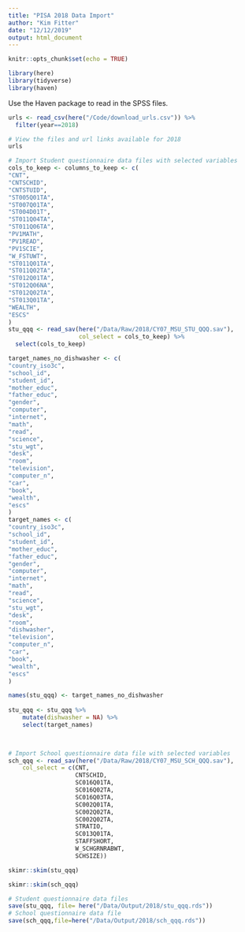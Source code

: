 ```yaml
---
title: "PISA 2018 Data Import"
author: "Kim Fitter"
date: "12/12/2019"
output: html_document
---
```


```r
knitr::opts_chunk$set(echo = TRUE)
```

```r
library(here)
library(tidyverse)
library(haven)
```

Use the Haven package to read in the SPSS files.

```r
urls <- read_csv(here("/Code/download_urls.csv")) %>% 
  filter(year==2018)

# View the files and url links available for 2018
urls

# Import Student questionnaire data files with selected variables
cols_to_keep <- columns_to_keep <- c(
"CNT",
"CNTSCHID",
"CNTSTUID",
"ST005Q01TA",
"ST007Q01TA",
"ST004D01T",
"ST011Q04TA",
"ST011Q06TA",
"PV1MATH",
"PV1READ",
"PV1SCIE",
"W_FSTUWT",
"ST011Q01TA",
"ST011Q02TA",
"ST012Q01TA",
"ST012Q06NA",
"ST012Q02TA",
"ST013Q01TA",
"WEALTH",
"ESCS" 
)
stu_qqq <- read_sav(here("/Data/Raw/2018/CY07_MSU_STU_QQQ.sav"),
                    col_select = cols_to_keep) %>% 
  select(cols_to_keep)

target_names_no_dishwasher <- c(
"country_iso3c",
"school_id",
"student_id",
"mother_educ",
"father_educ",
"gender",
"computer",
"internet",
"math",
"read",
"science",
"stu_wgt",
"desk",
"room",
"television",
"computer_n",
"car",
"book",
"wealth",
"escs"
)
target_names <- c(
"country_iso3c",
"school_id",
"student_id",
"mother_educ",
"father_educ",
"gender",
"computer",
"internet",
"math",
"read",
"science",
"stu_wgt",
"desk",
"room",
"dishwasher",
"television",
"computer_n",
"car",
"book",
"wealth",
"escs"
)

names(stu_qqq) <- target_names_no_dishwasher
  
stu_qqq <- stu_qqq %>%
    mutate(dishwasher = NA) %>%
    select(target_names)
  


# Import School questionnaire data file with selected variables
sch_qqq <- read_sav(here("/Data/Raw/2018/CY07_MSU_SCH_QQQ.sav"),
    col_select = c(CNT,
                   CNTSCHID,
                   SC016Q01TA,
                   SC016Q02TA,
                   SC016Q03TA,
                   SC002Q01TA,
                   SC002Q02TA,
                   SC002Q02TA,
                   STRATIO,
                   SC013Q01TA,
                   STAFFSHORT,
                   W_SCHGRNRABWT,
                   SCHSIZE))

```


```r
skimr::skim(stu_qqq) 
```

```r
skimr::skim(sch_qqq) 

```



```r
# Student questionnaire data files
save(stu_qqq, file= here("/Data/Output/2018/stu_qqq.rds"))
# School questionnaire data file
save(sch_qqq,file=here("/Data/Output/2018/sch_qqq.rds"))
```



